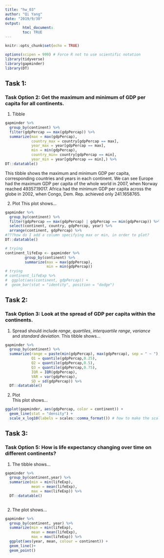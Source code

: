 ```yaml
---
title: "hw_03"
author: "Qi Yang"
date: "2019/9/30"
output: 
        html_document:
        toc: TRUE
---
```

```r
knitr::opts_chunk$set(echo = TRUE)
```
```r
options(scipen = 999) # Force R not to use scientific notation
library(tidyverse)
library(gapminder)
library(DT)
```

## Task 1: 
### Task Option 2: Get the maximum and minimum of GDP per capita for all continents.
1. Tibble  
```r
gapminder %>% 
  group_by(continent) %>% 
  filter(gdpPercap == max(gdpPercap)) %>% 
  summarize(max = max(gdpPercap),
            country_max = country[gdpPercap == max],
            year_max = year[gdpPercap == max],
            min = min(gdpPercap),
            country_min= country[gdpPercap == min],
            year_min = year[gdpPercap == min],) %>% 
DT::datatable()
```

This tibble shows the maximum and minimum GDP per capita, corresponding countries and years in each continent. We can see Europe had the maximum GDP per capita of the whole world in 2007, when Norway reached 49357.19017. Africa had the minimum GDP per capita across the globe in 2002, when Congo, Dem. Rep. achieved only 241.1658765. 

2. Plot
This plot shows...
```r
gapminder %>% 
  group_by(continent) %>% 
  filter(gdpPercap == max(gdpPercap) | gdpPercap == min(gdpPercap)) %>% 
  select(continent, country, gdpPercap, year) %>% 
  arrange(continent, gdpPercap) %>% 
#???how do I add a column specifying max or min, in order to plot?
DT::datatable()
```

```r
# trying
continent_lifeExp <- gapminder %>% 
         group_by(continent) %>% 
         summarize(max = max(gdpPercap),
                   min = min(gdpPercap))
# trying
# continent_lifeExp %>%   
#  ggplot(aes(continent, gdpPercap)) +
#  geom_bar(stat = "identity", position = "dodge")
```

## Task 2:
### Task Option 3: Look at the spread of GDP per capita within the continents.
1. Spread should include *range*, *quartiles*, *interquartile range*, *variance* and *standard deviation*. This tibble shows...
```r
gapminder %>% 
  group_by(continent) %>%
  summarize(range = paste(min(gdpPercap), max(gdpPercap), sep = " ~ "),
            Q1 = quantile(gdpPercap,0.25),
            Q2 = quantile(gdpPercap,0.5),
            Q3 = quantile(gdpPercap,0.75),
            IQR = IQR(gdpPercap),
            VAR = var(gdpPercap),
            SD = sd(gdpPercap)) %>% 
  DT::datatable()
```
2. Plot  
This plot shows...
```r
ggplot(gapminder, aes(gdpPercap, color = continent)) +
  geom_line(stat = "density") +
  scale_x_log10(labels = scales::comma_format()) # how to make the scale of y-axis the same?

```
## Task 3:
### Task Option 5: How is life expectancy changing over time on different continents?
1. The tibble shows...
```r
gapminder %>% 
  group_by(continent,year) %>% 
  summarize(min = min(lifeExp),
            mean = mean(lifeExp),
            max = max(lifeExp)) %>% 
  DT::datatable()
  
```
2. The plot shows...
```r
gapminder %>% 
  group_by(continent, year) %>% 
  summarize(min = min(lifeExp),
            mean = mean(lifeExp),
            max = max(lifeExp)) %>% 
  ggplot(aes(year, mean, colour = continent)) +
  geom_line()+
  geom_point()
```


